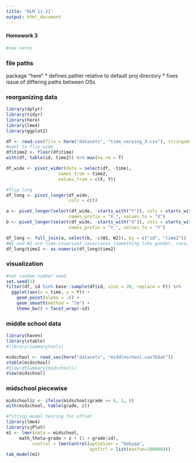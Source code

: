 ```yaml
---
title: "HLM 11-21"
output: html_document
---
```


#### Homework 3
```r
#see notes
```


### file paths

package "here"
* defines pather relative to default proj directory
* fixes issue of differing paths between OSs


### reorganizing data
```r
library(dplyr)
library(tidyr)
library(here)
library(lme4)
library(ggplot2)

df <- read.csv(file = here("datasets", "time_varying_3.csv"), stringsAsFactors = F, header = T)
#want to flip wide
df$time2 <- floor(df$time)
with(df, table(id, time2)) %>% max(na.rm = T)

df_wide <- pivot_wider(data = select(df, -time),
                    names_from = time2,
                    values_from = c(X, Y))

#flip long
df_long <- pivot_longer(df_wide,
                        cols = c())

a <- pivot_longer(select(df_wide, -starts_with("Y")), cols = starts_with("X"), names_to = "time2",
                        names_prefix = "X_", values_to = "X")
b <- pivot_longer(select(df_wide, -starts_with("X")), cols = starts_with("Y"), names_to = "time2",
                        names_prefix = "Y_", values_to = "Y")

df_long <- full_join(a, select(b, -c(W1, W2)), by = c("id", "time2"))
#W1 and W2 are time-invariant covariates (something like gender, race, measured at subject level, not subject*time level)
df_long$time2 <- as.numeric(df_long$time2)

```

### visualization
```r
#set random number seed
set.seed(1)
filter(df, id %in% base::sample(df$id, size = 20, replace = F)) %>% 
  ggplot(aes(x = time, y = Y)) +
    geom_point(alpha = .6) + 
    geom_smooth(method = "lm") +
    theme_bw() + facet_wrap(~id)
```

### middle school data
```r
library(haven)
library(vtable)
#library(summarytools)

midschool <- read_sas(here("datasets", "middleschool.sas7bdat"))
vtable(midschool)
#View(dfSummary(midschool))
View(midschool)

```

### midschool piecewise
```r
midschool$z <- ifelse(midschool$grade >= 6, 1, 0)
with(midschool, table(grade, z))

#fitting model testing for offset
library(lme4)
library(sjPlot)
m1 <- lmer(data = midschool,
     math_theta~grade + z + (1 + grade|id),
          control = lmerControl(optimizer = "bobyqa",
                                optCtrl = list(maxfun=200000)))
tab_model(m1)
```

